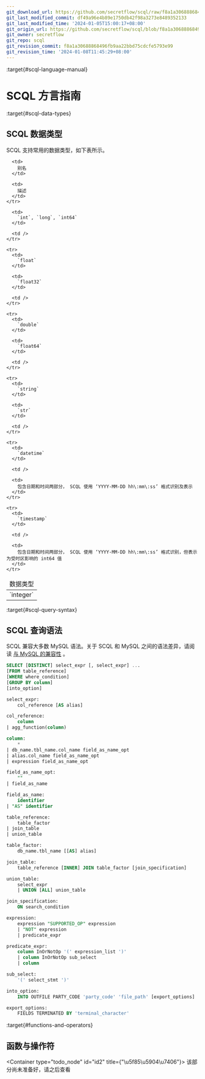 ```yaml
---
git_download_url: https://github.com/secretflow/scql/raw/f8a1a30688868496fb9aa22bbd75cdcfe5793e99/docs/reference/lang/manual.rst
git_last_modified_commit: df49a96e4b89e1750db42f98a3273e8489352133
git_last_modified_time: '2024-01-05T15:00:17+08:00'
git_origin_url: https://github.com/secretflow/scql/blob/f8a1a30688868496fb9aa22bbd75cdcfe5793e99/docs/reference/lang/manual.rst
git_owner: secretflow
git_repo: scql
git_revision_commit: f8a1a30688868496fb9aa22bbd75cdcfe5793e99
git_revision_time: '2024-01-08T11:45:29+08:00'
---
```


:target{#scql-language-manual}

# SCQL 方言指南

:target{#scql-data-types}

## <Target id="id1" />SCQL 数据类型

SCQL 支持常用的数据类型，如下表所示。

<table>
  <thead>
    <tr>
      <td>
        数据类型
      </td>

      <td>
        别名
      </td>

      <td>
        描述
      </td>
    </tr>
  </thead>

  <tbody>
    <tr>
      <td>
        `integer`
      </td>

      <td>
        `int`, `long`, `int64`
      </td>

      <td />
    </tr>

    <tr>
      <td>
        `float`
      </td>

      <td>
        `float32`
      </td>

      <td />
    </tr>

    <tr>
      <td>
        `double`
      </td>

      <td>
        `float64`
      </td>

      <td />
    </tr>

    <tr>
      <td>
        `string`
      </td>

      <td>
        `str`
      </td>

      <td />
    </tr>

    <tr>
      <td>
        `datetime`
      </td>

      <td />

      <td>
        包含日期和时间两部分， SCQL 使用 ‘YYYY-MM-DD hh\:mm\:ss’ 格式识别及表示
      </td>
    </tr>

    <tr>
      <td>
        `timestamp`
      </td>

      <td />

      <td>
        包含日期和时间两部分， SCQL 使用 ‘YYYY-MM-DD hh\:mm\:ss’ 格式识别，但表示为受时区影响的 int64 值
      </td>
    </tr>
  </tbody>
</table>

:target{#scql-query-syntax}

## <Target id="scql-statements" />SCQL 查询语法

SCQL 兼容大多数 MySQL 语法。关于 SCQL 和 MySQL 之间的语法差异，请阅读 [与 MySQL 的兼容性](mysql-compatibility.mdx) 。

```SQL
SELECT [DISTINCT] select_expr [, select_expr] ...
[FROM table_reference]
[WHERE where_condition]
[GROUP BY column]
[into_option]

select_expr:
    col_reference [AS alias]

col_reference:
    column
| agg_function(column)

column:
    *
| db_name.tbl_name.col_name field_as_name_opt
| alias.col_name field_as_name_opt
| expression field_as_name_opt

field_as_name_opt:
    ""
| field_as_name

field_as_name:
    identifier
| "AS" identifier

table_reference:
    table_factor
| join_table
| union_table

table_factor:
    db_name.tbl_name [[AS] alias]

join_table:
    table_reference [INNER] JOIN table_factor [join_specification]

union_table:
    select_expr
    | UNION [ALL] union_table

join_specification:
    ON search_condition

expression:
    expression "SUPPORTED_OP" expression
    | "NOT" expression
    | predicate_expr

predicate_expr:
    column InOrNotOp '(' expression_list ')'
    | column InOrNotOp sub_select
    | column

sub_select:
    '(' select_stmt ')'

into_option:
    INTO OUTFILE PARTY_CODE 'party_code' 'file_path' [export_options]

export_options:
    FIELDS TERMINATED BY 'terminal_character'
```

:target{#functions-and-operators}

## 函数与操作符

<Container type="todo_node" id="id2" title={"\u5f85\u5904\u7406"}>
  该部分尚未准备好，请之后查看
</Container>
